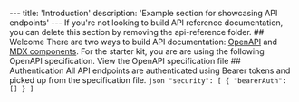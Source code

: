 --- title: 'Introduction' description: 'Example section for showcasing API endpoints' --- <Note> If you're not looking to build API reference documentation, you can delete this section by removing the api-reference folder. </Note> ## Welcome There are two ways to build API documentation: [OpenAPI](https://mintlify.com/docs/api-playground/openapi/setup) and [MDX components](https://mintlify.com/docs/api-playground/mdx/configuration). For the starter kit, you are are using the following OpenAPI specification. <Card title="Plant Store Endpoints" icon="leaf" href="https://github.com/mintlify/starter/blob/main/api-reference/openapi.json" > View the OpenAPI specification file </Card> ## Authentication All API endpoints are authenticated using Bearer tokens and picked up from the specification file. ```json "security": [ { "bearerAuth": [] } ] ```
